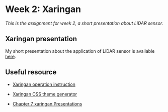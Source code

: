 # Week 2: Xaringan {#sec-week2-xaringan .sec_wk2}

*This is the assignment for week 2, a short presentation about LiDAR sensor.*

## Xaringan presentation

My short presentation about the application of LiDAR sensor is available [here](https://fayee23.github.io/Remote_sensing_wk2/).

## Useful resource

-   [Xaringan operation instruction](https://andrewmaclachlan.github.io/CASA0023/2_portfolio.html)

-   [Xaringan CSS theme generator](https://cran.r-project.org/web/packages/xaringanthemer/vignettes/xaringanthemer.html)

-   [Chapter 7 xaringan Presentations](https://bookdown.org/yihui/rmarkdown/xaringan.html)
